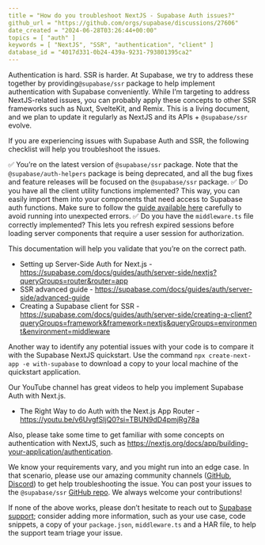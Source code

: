 ```yaml
---
title = "How do you troubleshoot NextJS - Supabase Auth issues?"
github_url = "https://github.com/orgs/supabase/discussions/27606"
date_created = "2024-06-28T03:26:44+00:00"
topics = [ "auth" ]
keywords = [ "NextJS", "SSR", "authentication", "client" ]
database_id = "4017d331-0b24-439a-9231-793801395ca2"
---
```


Authentication is hard. SSR is harder. At Supabase, we try to address these together by providing`@supabase/ssr` package to help implement authentication with Supabase conveniently. While I’m targeting to address NextJS-related issues, you can probably apply these concepts to other SSR frameworks such as Nuxt, SvelteKit, and Remix. This is a living document, and we plan to update it regularly as NextJS and its APIs + `@supabase/ssr` evolve.

If you are experiencing issues with Supabase Auth and SSR, the following checklist will help you troubleshoot the issues.

✅ You’re on the latest version of `@supabase/ssr` package. Note that the `@supabase/auth-helpers` package is being deprecated, and all the bug fixes and feature releases will be focused on the `@supabase/ssr` package.
✅ Do you have all the client utility functions implemented? This way, you can easily import them into your components that need access to Supabase auth functions. Make sure to follow the [guide available here](https://supabase.com/docs/guides/auth/server-side/creating-a-client?queryGroups=framework&framework=nextjs&queryGroups=environment&environment=client-component#creating-a-client) carefully to avoid running into unexpected errors.
✅ Do you have the `middleware.ts` file correctly implemented? This lets you refresh expired sessions before loading server components that require a user session for authorization.

This documentation will help you validate that you’re on the correct path.

- Setting up Server-Side Auth for Next.js - https://supabase.com/docs/guides/auth/server-side/nextjs?queryGroups=router&router=app
- SSR advanced guide - https://supabase.com/docs/guides/auth/server-side/advanced-guide
- Creating a Supabase client for SSR - https://supabase.com/docs/guides/auth/server-side/creating-a-client?queryGroups=framework&framework=nextjs&queryGroups=environment&environment=middleware

Another way to identify any potential issues with your code is to compare it with the Supabase NextJS quickstart. Use the command `npx create-next-app -e with-supabase` to download a copy to your local machine of the quickstart application.

Our YouTube channel has great videos to help you implement Supabase Auth with Next.js.

- The Right Way to do Auth with the Next.js App Router - https://youtu.be/v6UvgfSIjQ0?si=TBUN9dD4pmjRg78a

Also, please take some time to get familiar with some concepts on authentication with NextJS, such as https://nextjs.org/docs/app/building-your-application/authentication.

We know your requirements vary, and you might run into an edge case. In that scenario, please use our amazing community channels ([GitHub](https://github.com/orgs/supabase/discussions), [Discord](https://discord.gg/rxTfewPvys)) to get help troubleshooting the issue. You can post your issues to the `@supabase/ssr` [GitHub repo](https://github.com/supabase/ssr/issues). We always welcome your contributions!

If none of the above works, please don’t hesitate to reach out to [Supabase support](https://supabase.help); consider adding more information, such as your use case, code snippets, a copy of your `package.json`, `middleware.ts` and a HAR file, to help the support team triage your issue.
